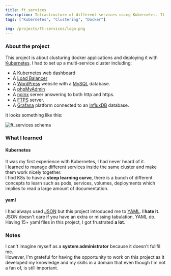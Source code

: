 ```yaml
---
title: ft_services
description: Infrastructure of different services using Kubernetes. It contains a nginx and ftps server, wordpress, mysql, phpmyadmin, grafana, influxdb all based on alpine.
tags: ["Kubernetes", "Clustering", "Docker"]

img: /projects/ft-services/logo.png
---
```


### About the project

This project is about clusturing docker applications and deploying it with [Kubernetes](https://kubernetes.io).
I had to set up a multi-service cluster including:

- A Kubernetes web dashboard
- A [Load Balancer](<https://en.wikipedia.org/wiki/Load_balancing_(computing)>)
- A [WordPress](https://wordpress.com/) website with a [MySQL](https://www.mysql.com/) database.
- A [phpMyAdmin](https://www.phpmyadmin.net/)
- A [nginx](https://www.nginx.com/) server answering to both http and https.
- A [FTPS](https://en.wikipedia.org/wiki/FTPS) server.
- A [Grafana](https://grafana.com/) platform connected to an [InfluxDB](https://www.influxdata.com/) database.

It looks something like this:

![ft_services schema](/projects/ft-services/schema.png)

### What I learned

#### Kubernetes

It was my first experience with Kubernetes, I had never heard of it. <br />
I learned to manage different services inside the same cluster and make them work nicely together. <br />
I find K8s to have a **steep learning curve**, there is a bunch of different concepts to learn such as pods, services, volumes, deployments which implies to read a large amount of documentation.

#### yaml

I had always used [JSON](https://en.wikipedia.org/wiki/JSON) but this project introduced me to [YAML](https://en.wikipedia.org/wiki/YAML). **I hate it**.<br />
JSON doesn't care if you have an extra or missing tabulation, YAML do. <br />
Having 15+ yaml files in this project, I got frustrated **a lot**.

### Notes

I can't imagine myself as a **system administrator** because it doesn't fullfil me. <br />
However, I'm grateful for having the opportunity to work on this project as it developed my knowledge and my skills in a domain that even though I'm not a fan of, is still important.
